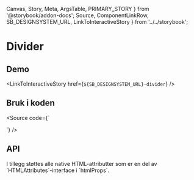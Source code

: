   Canvas,
  Story,
  Meta,
  ArgsTable,
  PRIMARY_STORY
} from '@storybook/addon-docs';
  Source,
  ComponentLinkRow,
  SB_DESIGNSYSTEM_URL,
  LinkToInteractiveStory
} from '../../storybook';

<Meta title="Design system/Divider/API" component={Divider} />

# Divider

<ComponentLinkRow
  docsHref="https://design.domstol.no/987b33f71/p/57aa58-divider/b/587136"
  figmaHref="https://www.figma.com/file/ewqSDmkgqDQ5PyOsRp4V5b/?node-id=3209%3A94239"
  githubHref="https://github.com/domstolene/designsystem/tree/master/components/src/components/Divider"
/>

## Demo

<Canvas>
  <Story id="design-system-divider--default" />
</Canvas>

<LinkToInteractiveStory href={`${SB_DESIGNSYSTEM_URL}-divider`} />

## Bruk i koden

<Source code={`

<Divider />
`} />

## API

<ArgsTable story={PRIMARY_STORY} />
I tillegg støttes alle native HTML-attributter som er en del av `HTMLAttributes<HTMLHRElement>`-interface i `htmlProps`.
